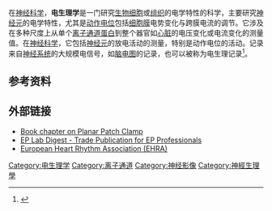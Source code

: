 在[[神经科学|神经科学]]，'''电生理学'''是一门研究[[生物|生物]][[细胞|细胞]]或[[組織_(生物學)|组织]]的电学特性的科学，主要研究[[神经元|神经元]]的电学特性，尤其是[[动作电位|动作电位]]包括[[细胞膜|细胞膜]]电势变化与跨膜电流的调节。它涉及在多种尺度上从单个[[离子通道|离子通道]][[蛋白|蛋白]]到整个器官如[[心脏|心脏]]的电压变化或电流变化的测量值。在[[神经科学|神经科学]]，它包括[[神经元|神经元]]的放电活动的测量，特别是动作电位的活动。记录来自[[神经系统|神经系统]]的大规模电信号，如[[脑电图|脑电图]]的记录，也可以被称为电生理记录<ref>{{cite journal |doi=10.1038/nature08540 |title=Electrophysiology in the age of light |year=2009 |last1=Scanziani |first1=Massimo |last2=Häusser |first2=Michael |journal=Nature |volume=461 |issue=7266 |pages=930–9 |pmid=19829373}}</ref>。

==参考资料==
{{reflist}}

==外部链接==
*[http://www.nanion.de/pdf/PlanarPatchClamping.pdf Book chapter on Planar Patch Clamp] {{Wayback|url=http://www.nanion.de/pdf/PlanarPatchClamping.pdf |date=20100331130708 }}
*[https://web.archive.org/web/20060510115659/http://www.eplabdigest.com/eplab/ EP Lab Digest - Trade Publication for EP Professionals]
*[https://web.archive.org/web/20090930080814/http://www.escardio.org/communities/EHRA/Pages/welcome.aspx European Heart Rhythm Association (EHRA)]

{{Authority control}}
[[Category:电生理学|Category:电生理学]]
[[Category:离子通道|Category:离子通道]]
[[Category:神经影像|Category:神经影像]]
[[Category:神經生理學|Category:神經生理學]]